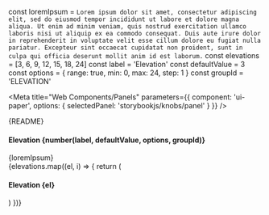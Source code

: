 const loremIpsum = `Lorem ipsum dolor sit amet, consectetur adipiscing elit, sed do eiusmod tempor incididunt ut
labore et dolore magna aliqua. Ut enim ad minim veniam, quis nostrud exercitation ullamco
laboris nisi ut aliquip ex ea commodo consequat. Duis aute irure dolor in reprehenderit in
voluptate velit esse cillum dolore eu fugiat nulla pariatur. Excepteur sint occaecat
cupidatat non proident, sunt in culpa qui officia deserunt mollit anim id est laborum.`
const elevations = [3, 6, 9, 12, 15, 18, 24]
const label = 'Elevation'
const defaultValue = 3
const options = {
  range: true,
  min: 0,
  max: 24,
  step: 1
}
const groupId = 'ELEVATION'

<Meta
  title="Web Components/Panels"
  parameters={{
    component: 'ui-paper',
    options: { selectedPanel: 'storybookjs/knobs/panel' }
  }}
/>

<Description>
  {README}
</Description>

<Preview withToolbar>
  <Story name="Paper">
    <div>
      <ui-paper
        style={{ display: 'inline-block', margin: '10px' }}
        elevation={number(label, defaultValue, options, groupId)}
      >
        <h4>Elevation&nbsp;{number(label, defaultValue, options, groupId)}</h4>
        <div>{loremIpsum}</div>
      </ui-paper>
      {elevations.map((el, i) => {
        return (
          <ui-paper key={i} style={{ display: 'inline-block', margin: '10px' }} elevation={el}>
            <h4 style={{ height: '200px', width: '200px', margin: 0, padding: 0 }}>
              Elevation&nbsp;{el}
            </h4>
          </ui-paper>
        )
      })}
    </div>
  </Story>
</Preview>